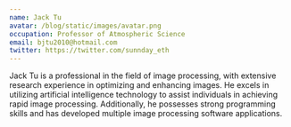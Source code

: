 ```yaml
---
name: Jack Tu
avatar: /blog/static/images/avatar.png
occupation: Professor of Atmospheric Science
email: bjtu2010@hotmail.com
twitter: https://twitter.com/sunnday_eth
---
```


Jack Tu is a professional in the field of image processing, with extensive research experience in optimizing and enhancing images. He excels in utilizing artificial intelligence technology to assist individuals in achieving rapid image processing. Additionally, he possesses strong programming skills and has developed multiple image processing software applications.